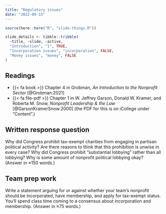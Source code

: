 ```yaml
---
title: "Regulatory issues"
date: "2022-09-15"
---
```


```r
source(here::here("R", "slide-things.R"))

slide_details <- tibble::tribble(
  ~title, ~slide, ~active,
  "Introduction", "1", TRUE,
  "Incorporation issues", "incorporation", FALSE,
  "Money issues", "money", FALSE
)
```

## Readings

- {{< fa book >}} Chapter 4 in Grobman, *An Introduction to the Nonprofit Sector* [@Grobman:2021]
- {{< fa file-pdf >}} Chapter 1 in W. Jeffrey Garson, Donald W. Kramer, and Roberta M. Snow, *Nonprofit Leadership & the Law* [@GarsonKramerSnow:2000] (the PDF for this is on iCollege under "Content".)


## Written response question

Why did Congress prohibit tax-exempt charities from engaging in partisan political activity? Are there reasons to think that this prohibition is unwise in every case? Why did Congress prohibit "substantial lobbying" rather than all lobbying? Why is some amount of nonprofit political lobbying okay? (Answer in ≈150 words.)


## Team prep work

Write a statement arguing for or against whether your team's nonprofit should be incorporated, have membership, and apply for tax-exempt status. You'll spend class time coming to a consensus about incorporation and membership. (Answer in ≈75 words.)
